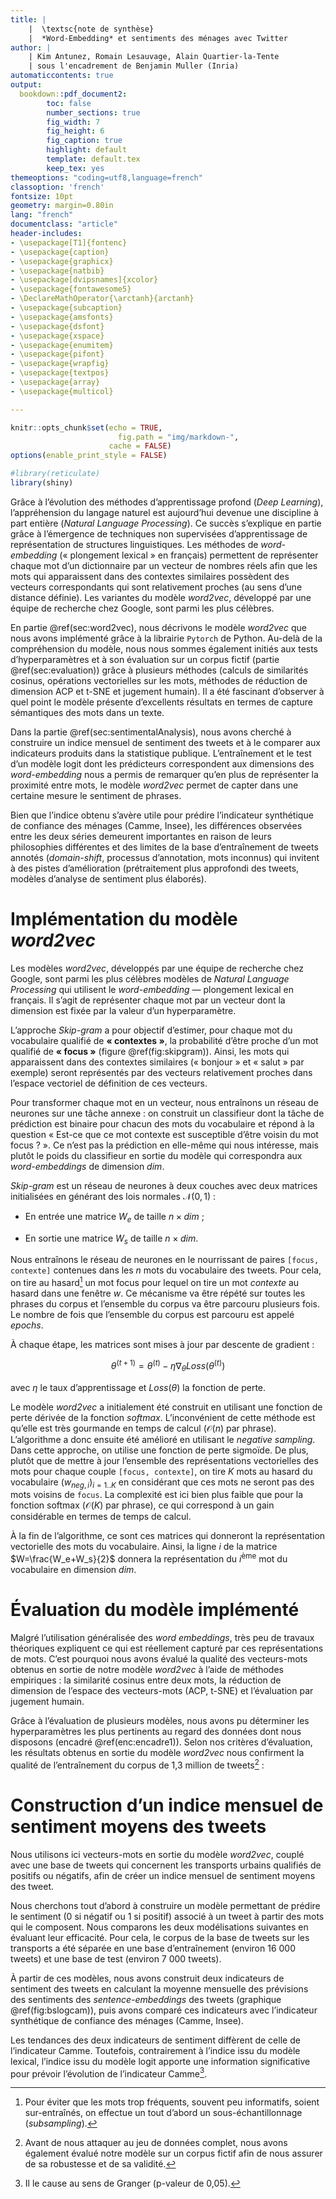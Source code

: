 ```yaml
---
title: |
    |  \textsc{note de synthèse}
    |  *Word-Embedding* et sentiments des ménages avec Twitter 
author: |
    | Kim Antunez, Romain Lesauvage, Alain Quartier-la-Tente
    | sous l'encadrement de Benjamin Muller (Inria)
automaticcontents: true
output:
  bookdown::pdf_document2:
        toc: false
        number_sections: true
        fig_width: 7
        fig_height: 6
        fig_caption: true
        highlight: default
        template: default.tex
        keep_tex: yes
themeoptions: "coding=utf8,language=french"
classoption: 'french'
fontsize: 10pt
geometry: margin=0.80in
lang: "french"
documentclass: "article"
header-includes:
- \usepackage[T1]{fontenc}
- \usepackage{caption}
- \usepackage{graphicx}
- \usepackage{natbib}
- \usepackage[dvipsnames]{xcolor}
- \usepackage{fontawesome5}
- \DeclareMathOperator{\arctanh}{arctanh}
- \usepackage{subcaption}
- \usepackage{amsfonts}
- \usepackage{dsfont}
- \usepackage{xspace}
- \usepackage{enumitem}
- \usepackage{pifont}
- \usepackage{wrapfig}
- \usepackage{textpos}
- \usepackage{array}
- \usepackage{multicol}

---
```


```r
knitr::opts_chunk$set(echo = TRUE,
                        fig.path = "img/markdown-",
                      cache = FALSE)
options(enable_print_style = FALSE)
```

```r
#library(reticulate)
library(shiny)
```

\begin{textblock*}{\textwidth}(0cm,-7.5cm)
\begin{center}
\includegraphics[height=2.5cm]{img/LOGO-ENSAE.png}
\end{center}
\end{textblock*}


Grâce à l'évolution des méthodes d'apprentissage profond (*Deep Learning*), l'appréhension du langage naturel est aujourd'hui devenue une discipline à part entière (*Natural Language Processing*). 
Ce succès s'explique en partie grâce à l'émergence de techniques non supervisées d'apprentissage de représentation de structures linguistiques. 
Les méthodes de *word-embedding* (« plongement lexical » en français) permettent de représenter chaque mot d'un dictionnaire par un vecteur de nombres réels afin que les mots qui apparaissent dans des contextes similaires possèdent des vecteurs correspondants qui sont relativement proches (au sens d'une distance définie). 
Les variantes du modèle *word2vec*, développé par une équipe de recherche chez Google, sont parmi les plus célèbres.

En partie \@ref(sec:word2vec), nous décrivons le modèle *word2vec* que nous avons implémenté grâce à la librairie `Pytorch` de Python. 
Au-delà de la compréhension du modèle, nous nous sommes également initiés aux tests d’hyperparamètres et à son évaluation sur un corpus fictif (partie \@ref(sec:evaluation)) grâce à plusieurs méthodes (calculs de similarités cosinus, opérations vectorielles sur les mots, méthodes de réduction de dimension ACP et t-SNE et jugement humain). 
Il a été fascinant d’observer à quel point le modèle présente d’excellents résultats en termes de capture sémantiques des mots dans un texte.




Dans la partie \@ref(sec:sentimentalAnalysis), nous avons cherché à construire un indice mensuel de sentiment des tweets et à le comparer aux indicateurs produits dans la statistique publique. 
L’entraînement et le test d'un modèle logit dont les prédicteurs correspondent aux dimensions des *word-embedding* nous a permis de remarquer qu’en plus de représenter la proximité entre mots, le modèle *word2vec* permet de capter dans une certaine mesure le sentiment de phrases. 

\begin{figure}[htb]
\input{img/schema_recap.tex}
\end{figure}


Bien que l'indice obtenu s'avère utile pour prédire l'indicateur synthétique de confiance des ménages (Camme, Insee), les différences observées entre les deux séries demeurent importantes en raison de leurs philosophies différentes et des limites de la base d'entraînement de tweets annotés (*domain-shift*, processus d’annotation, mots inconnus) qui invitent à des pistes d'amélioration (prétraitement plus approfondi des tweets, modèles d’analyse de sentiment plus élaborés\dots). 


\newpage

# Implémentation du modèle *word2vec* {#sec:word2vec}

Les modèles *word2vec*, développés par une équipe de recherche chez Google, sont parmi les plus célèbres modèles de *Natural Language Processing* qui utilisent le *word-embedding* --- plongement lexical en français.
Il s'agit de représenter chaque mot par un vecteur dont la dimension est fixée par la valeur d’un hyperparamètre. 

<!-- \begin{minipage}{\textwidth} -->
\begin{wrapfigure}[15]{r}[0pt]{0cm}
\includegraphics[width=5cm]{img/skip_gram.png}
\captionsetup{margin=0cm,format=hang,justification=justified}
\caption{Architecture\newline du modèle Skip-gram.}\label{fig:skipgram}
\end{wrapfigure}
<!-- \end{minipage} -->


L'approche *Skip-gram* a pour objectif d'estimer, pour chaque mot du vocabulaire qualifié de **« contextes »**, la probabilité d'être proche d'un mot qualifié de **« focus »** (figure \@ref(fig:skipgram)).
Ainsi, les mots qui apparaissent dans des contextes similaires (« bonjour » et « salut » par exemple) seront représentés par des vecteurs relativement proches dans l’espace vectoriel de définition de ces vecteurs. 


Pour transformer chaque mot en un vecteur, nous entraînons un réseau de neurones sur une tâche annexe : on construit un classifieur dont la tâche de prédiction est binaire pour chacun des mots du vocabulaire et répond à la question « Est-ce que ce mot contexte est susceptible d’être voisin du mot focus ? ».
Ce n'est pas la prédiction en elle-même qui nous intéresse, mais plutôt le poids du classifieur en sortie du modèle qui correspondra aux *word-embeddings* de dimension $dim$. 

*Skip-gram* est un réseau de neurones à deux couches avec deux matrices initialisées en générant des lois normales $\mathcal N(0,1)$ :

- En entrée une matrice $W_e$ de taille $n\times dim$ ;

- En sortie une matrice $W_s$ de taille $n\times dim$.


Nous entraînons le réseau de neurones en le nourrissant de paires `[focus, contexte]` contenues dans les $n$ mots du vocabulaire des tweets.
Pour cela, on tire au hasard^[
Pour éviter que les mots trop fréquents, souvent peu informatifs, soient sur-entraînés, on effectue un tout d'abord un sous-échantillonnage (*subsampling*).
] un mot focus pour lequel on tire un mot *contexte* au hasard dans une fenêtre $w$. 
Ce mécanisme va être répété sur toutes les phrases du corpus et l'ensemble du corpus va être parcouru plusieurs fois. 
Le nombre de fois que l'ensemble du corpus est parcouru est appelé *epochs*.

À chaque étape, les matrices sont mises à jour par descente de gradient :

$$\theta^{(t+1)} = \theta^{(t)} - \eta \nabla_\theta Loss(\theta^{(t)})$$

avec $\eta$ le taux d'apprentissage et $Loss(\theta)$ la fonction de perte.

Le modèle *word2vec* a initialement été construit en utilisant une fonction de perte dérivée de la fonction *softmax*.
L'inconvénient de cette méthode est qu'elle est très gourmande en temps de calcul ($\mathcal O(n)$ par phrase). 
L'algorithme a donc ensuite été amélioré en utilisant le *negative sampling*. 
Dans cette approche, on utilise une fonction de perte sigmoïde. De plus, plutôt que de mettre à jour l'ensemble des représentations vectorielles des mots pour chaque couple `[focus, contexte]`, on tire $K$ mots au hasard du vocabulaire $(w_{neg,\,i})_{i=1..K}$ en considérant que ces mots ne seront pas des mots voisins de `focus`. 
La complexité est ici bien plus faible que pour la fonction softmax ($\mathcal O(K)$ par phrase), ce qui correspond à un gain considérable en termes de temps de calcul.

À la fin de l'algorithme, ce sont ces matrices qui donneront la représentation vectorielle des mots du vocabulaire.
Ainsi, la ligne $i$ de la matrice $W=\frac{W_e+W_s}{2}$ donnera la représentation du $i$^ème^ mot du vocabulaire en dimension $dim$.


\newpage

# Évaluation du modèle implémenté {#sec:evaluation}

Malgré l'utilisation généralisée des *word embeddings*, très peu de travaux théoriques expliquent ce qui est réellement capturé par ces représentations de mots. 
C'est pourquoi nous avons évalué la qualité des vecteurs-mots obtenus en sortie de notre modèle *word2vec* à l'aide de méthodes empiriques : la similarité cosinus entre deux mots, la réduction de dimension de l'espace des vecteurs-mots (ACP, t-SNE) et l'évaluation par jugement humain. 

Grâce à l'évaluation de plusieurs modèles, nous avons pu déterminer les hyperparamètres les plus pertinents
\footnote{
$ep = 100$ pour le nombre d'\og \emph{epochs} \fg / $lr = 0,02$ pour le \og \emph{learning rate} \fg, ou taux d'apprentissage/ $w = 4$ pour la taille de la fenêtre (\emph{window}) de sélection des mots contextes / $dim = 100$ pour la dimension des vecteurs-mots (ou \emph{word-embeddings}).
} au regard des données dont nous disposons (encadré \@ref(enc:encadre1)). 
Selon nos critères d'évaluation, les résultats obtenus en sortie du modèle *word2vec* nous confirment la qualité de l'entraînement du corpus de 1,3 million de tweets^[
Avant de nous attaquer au jeu de données complet, nous avons également évalué notre modèle sur un corpus fictif afin de nous assurer de sa robustesse et de sa validité.
] : 

\begin{itemize}
\item Le coefficient de corrélation de Spearman avec le jugement humain est significatif (p-valeur proche de 0 \%) et assez élevé (0,495).
\item La recherche des plus proches voisins par similarité cosinus donne des résultats proches de l'intuition pour quelques mots de référence évalués (bonjour, femme, samedi\dots).
\item La projection de certains vecteurs-mots sur les deux premiers axes d'une ACP (figure \ref{fig:acp_gensim}) est de qualité.
\item Les sommes vectorielles sur les vecteurs-mots présentent des résultats plus mitigés. L'exemple de  $\overrightarrow{Roi} - \overrightarrow{Homme} + \overrightarrow{Femme} = \overrightarrow{Reine}$ (figure \ref{fig:acp_reine}) semble plutôt fonctionner. 
\end{itemize}

\begin{figure}[h]
\begin{minipage}{.5\textwidth}
\centering
\includegraphics[width=0.77\textwidth]{img/acp_gensim.png}
\captionsetup{margin=0cm,format=hang,justification=justified}
\caption{ACP sur un corpus réduit de mots.}\label{fig:acp_gensim}
\end{minipage}%
\begin{minipage}{.5\textwidth}
   \centering
  \includegraphics[width=0.8\linewidth]{img/acp_reine.png}
  \captionof{figure}{\ $\protect\overrightarrow{Roi} - \protect\overrightarrow{Homme} + \protect\overrightarrow{Femme} = $ ?}
  \label{fig:acp_reine}
\end{minipage}%
\end{figure}



\begin{encadre}[true]{Données utilisées}\label{enc:encadre1}

\small

\textbf{Tweets postés en France entre 2011 et 2018}

Ces données correspondent à un ensemble de tweets postés en France entre 2011 et 2018, supposés être représentatifs de l'ensemble de tweets nationaux publiés durant cette période. \\
Pour entraîner notre modèle \emph{word2vec}, nous avons mobilisé un premier échantillon de 1,3 million de tweets. Un second échantillon, composé de 4 200 tweets mensuels sur la période 2011-2018, a été utilisé pour construire notre indice mensuel de sentiment. 

\textbf{Tweets annotés sur les transports urbains}

Cette base est composée d'un ensemble d'environ 23 000 tweets qui concernent les transports urbains (trains SNCF, métros et bus de la RATP) annotés en termes de sentiment ($1$ s'ils sont positifs, $0$ s'ils sont négatifs).\\
Elle a été utilisée pour entraîner notre modèle d'analyse de sentiment.

\textbf{Indicateur synthétique de confiance des ménages}

L’indicateur synthétique de confiance des ménages provient de l'Enquête mensuelle de conjoncture auprès des ménages (Camme) de l’Insee.\\
C'est l'indicateur que nous cherchons à prévoir à partir de notre indice mensuel de sentiment.

\end{encadre}

\newpage

# Construction d'un indice mensuel de sentiment moyens des tweets {#sec:sentimentalAnalysis}

Nous utilisons ici vecteurs-mots en sortie du modèle *word2vec*, couplé avec une base de tweets qui concernent les transports urbains qualifiés de positifs ou négatifs, afin de créer un indice mensuel de sentiment moyens des tweet.

Nous cherchons tout d'abord à construire un modèle permettant de prédire le sentiment ($0$ si négatif ou $1$ si positif) associé à un tweet à partir des mots qui le composent. Nous comparons les deux modélisations suivantes en évaluant leur efficacité. Pour cela, le corpus de la base de tweets sur les transports a été séparée en une base d'entraînement (environ 16 000 tweets) et une base de test (environ 7 000 tweets).

\begin{multicols}{2}

\textbf{Modèle lexical : sentiment moyen des mots }

Ce premier modèle de prédiction du sentiment utilise l'information des tweets labelisés pour déterminer un sentiment moyen par mot.
Le sentiment prédit d'un tweet $t$ composé de $n$ mots sera :
$$S_{1,\gamma}(t) = \mathds{1}\left\{ \frac{1}{n} \sum \limits_{i=1}^n \alpha_i \geq \gamma\right\} \qquad \in \{ 0,1\}$$
  avec $\gamma \in [-1,1]$ un seuil fixé, $\alpha_i = \frac{nb_+(i) - nb_-(i)}{nb_+(i) + nb_-(i)} \in [-1,1]$  le sentiment moyen du mot $i$ calculé à partir du nombre de tweets positifs ($nb_+(i)$) et négatifs ($nb_-(i)$) dans lesquels il apparaît.

\vspace{2.5cm}

\textbf{Modèle logit : \emph{word-embeddings}}

Ce deuxième modèle est une régression binaire avec comme prédicteurs chacune des 100 dimensions des vecteurs-mots. Les vecteurs-mots sont moyennés pour obtenir la représentation vectorielle du tweet : la  « \emph{sentence-embedding} ».
Le sentiment prédit d'un tweet $t$ sera :
 $$S_{2,\gamma}(t) =\mathds{1}\left\{   \mathbb{P}(Y_i = 1 | X_{i}) \ge \gamma\right\} \qquad \in \{ 0,1 \}$$
Avec : 
\footnotesize{
$$Y_i = \mathds{1}\left\{ \sum_{i = 1}^n \beta_i X_{i,j} + \varepsilon_i \geq 0 \right\} \quad  \mathbb{P}(Y_i = 1 | X_{i}) = F_{\varepsilon}\left(\sum_{i = 1}^n \beta_i X_{i,j}\right)$$
}

\begin{itemize}
\item $Y_i$ le sentiment du tweet $i$ ;
\item $X_{i,1}, \dots, X_{i,n}$ des coordonnées de la \emph{sentence-embedding} du tweet $i$ ;
\item $\varepsilon_i$ le résidu de notre modèle de fonction de répartition $F_{\varepsilon}(x) = \frac{1}{1 + e^{-x}}$ (logit).
\end{itemize}

 \end{multicols}



\begin{multicols}{2}
\faArrowCircleRight{} \emph{Accuracy}\footnote{Taux de tweets dont le sentiment est bien prédit.} =  89,1 \% ($\gamma^* = -0,14$).

\faArrowCircleRight{} \emph{Accuracy} =  69,8 \% ($\gamma^* \simeq 0,5$).

 \end{multicols}

À partir de ces modèles, nous avons construit deux indicateurs de sentiment des tweets en calculant la moyenne mensuelle des prévisions des sentiments des *sentence-embeddings* des tweets (graphique \@ref(fig:bslogcam)), puis avons comparé ces indicateurs avec l'indicateur synthétique de confiance des ménages (Camme, Insee).

Les tendances des deux indicateurs de sentiment diffèrent de celle de l'indicateur Camme. 
Toutefois, contrairement à l'indice issu du modèle lexical, l'indice issu du modèle logit apporte une information significative pour prévoir l'évolution de l'indicateur Camme^[
Il le cause au sens de Granger (p-valeur de 0,05).
]. 

\begin{figure}[!htp]
\begin{center}
\includegraphics[width =0.7\textwidth]{img/rmd-graphSentiments-1}
\captionsetup{margin=0cm,format=hang,justification=justified}
\caption{Les trois indicateurs (centrés-réduits sur la période).}\label{fig:bslogcam}
\end{center}
\end{figure}





\begin{textblock*}{\textwidth}(5.5cm,-0.2cm)
\begin{center}
\begin{minipage}{0.7\textwidth}

\begin{wrapfigure}{L}{0cm}
\includegraphics[height=0.8cm]{img/avatars.png}
\end{wrapfigure}

$\phantom{saut}$

\emph{Retrouvez l'ensemble du projet et son code sur}

https://github.com/ARKEnsae/TweetEmbedding

\end{minipage}
\end{center}

\end{textblock*}
